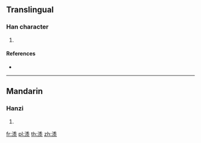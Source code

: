 ==Translingual==

===Han character===
{{Han char|rn=85|rad=水|as=12|sn=15|four=32123|canj=EHDE|ids=⿰氵⿱禾⿱人氺}}

# {{defn|Han|sort=水12}}

====References====
* {{Han ref|kx=0651.090|dkj=18300|hdz=31743.030|uh=6F7B|ud=28539|bh=E661|bd=58977}}

----

==Mandarin==

===Hanzi===
{{cmn-hanzi|pin=[[shǔ]] ([[shu3]])|wg=shu<sup>3</sup>}}

# {{defn|lang=cmn|sort=水12}}

[[fr:潻]]
[[pl:潻]]
[[th:潻]]
[[zh:潻]]